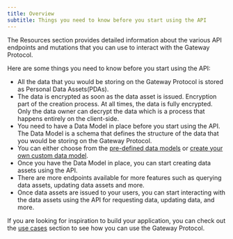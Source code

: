 ```yaml
---
title: Overview
subtitle: Things you need to know before you start using the API
---
```


The Resources section provides detailed information about the various API endpoints and mutations that you can use to interact with the Gateway Protocol.

Here are some things you need to know before you start using the API:

- All the data that you would be storing on the Gateway Protocol is stored as Personal Data Assets(PDAs).
- The data is encrypted as soon as the data asset is issued. Encryption part of the creation process. At all times, the data is fully encrypted. Only the data owner can decrypt the data which is a process that happens entirely on the client-side.
- You need to have a Data Model in place before you start using the API. The Data Model is a schema that defines the structure of the data that you would be storing on the Gateway Protocol.
- You can either choose from the [pre-defined data models](https://mygateway.xyz/explorer/data-models) or [create your own custom data model](/developer-guide/api-reference/data-models/create-data-model).
- Once you have the Data Model in place, you can start creating data assets using the API.
- There are more endpoints available for more features such as querying data assets, updating data assets and more.
- Once data assets are issued to your users, you can start interacting with the data assets using the API for requesting data, updating data, and more.

If you are looking for inspiration to build your application, you can check out the [use cases](/usecases/) section to see how you can use the Gateway Protocol.

